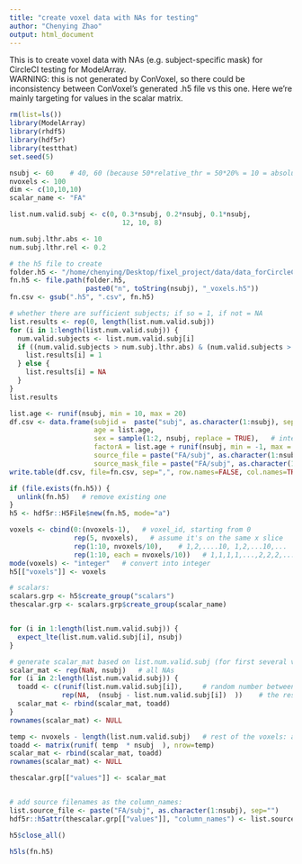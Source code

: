 ```yaml
---
title: "create voxel data with NAs for testing"
author: "Chenying Zhao"
output: html_document
---
```


This is to create voxel data with NAs (e.g. subject-specific mask) for CircleCI testing for ModelArray.\
WARNING: this is not generated by ConVoxel, so there could be inconsistency between ConVoxel's generated .h5 file vs this one. Here we're mainly targeting for values in the scalar matrix.
```r
rm(list=ls())
library(ModelArray)
library(rhdf5)
library(hdf5r)
library(testthat)
set.seed(5)
```

```r
nsubj <- 60    # 40, 60 (because 50*relative_thr = 50*20% = 10 = absolute_thr)
nvoxels <- 100
dim <- c(10,10,10)
scalar_name <- "FA"

list.num.valid.subj <- c(0, 0.3*nsubj, 0.2*nsubj, 0.1*nsubj,
                            12, 10, 8)

num.subj.lthr.abs <- 10
num.subj.lthr.rel <- 0.2

# the h5 file to create
folder.h5 <- "/home/chenying/Desktop/fixel_project/data/data_forCircleCI_voxeldata_wNAs"
fn.h5 <- file.path(folder.h5, 
                   paste0("n", toString(nsubj), "_voxels.h5"))
fn.csv <- gsub(".h5", ".csv", fn.h5)

```

```r
# whether there are sufficient subjects; if so = 1, if not = NA
list.results <- rep(0, length(list.num.valid.subj))
for (i in 1:length(list.num.valid.subj)) {
  num.valid.subjects <- list.num.valid.subj[i]
  if ((num.valid.subjects > num.subj.lthr.abs) & (num.valid.subjects > num.subj.lthr.rel * nsubj)) {   # both are "greater than" ">"
    list.results[i] = 1
  } else {
    list.results[i] = NA
  }
}
list.results
```

```r
list.age <- runif(nsubj, min = 10, max = 20)
df.csv <- data.frame(subjid =  paste("subj", as.character(1:nsubj), sep=""),
                     age = list.age, 
                     sex = sample(1:2, nsubj, replace = TRUE),   # integer 1 or 2
                     factorA = list.age + runif(nsubj, min = -1, max = 1),   # correlated with age
                     source_file = paste("FA/subj", as.character(1:nsubj), ".nii.gz", sep=""),
                     source_mask_file = paste("FA/subj", as.character(1:nsubj), "_mask.nii.gz", sep=""))
write.table(df.csv, file=fn.csv, sep=",", row.names=FALSE, col.names=TRUE, quote = FALSE)  
```

```r
if (file.exists(fn.h5)) {
  unlink(fn.h5)   # remove existing one
}
h5 <- hdf5r::H5File$new(fn.h5, mode="a")
```

```r
voxels <- cbind(0:(nvoxels-1),   # voxel_id, starting from 0
                rep(5, nvoxels),   # assume it's on the same x slice
                rep(1:10, nvoxels/10),    # 1,2,....10, 1,2,...10,...
                rep(1:10, each = nvoxels/10))   # 1,1,1,1,...,2,2,2,.....
mode(voxels) <- "integer"   # convert into integer
h5[["voxels"]] <- voxels
```

```r
# scalars:
scalars.grp <- h5$create_group("scalars")
thescalar.grp <- scalars.grp$create_group(scalar_name)


for (i in 1:length(list.num.valid.subj)) {
  expect_lte(list.num.valid.subj[i], nsubj)
}

# generate scalar_mat based on list.num.valid.subj (for first several voxels):
scalar_mat <- rep(NaN, nsubj)   # all NAs
for (i in 2:length(list.num.valid.subj)) {
  toadd <- c(runif(list.num.valid.subj[i]),     # random number between 0-1, #=listed in the list
             rep(NA,  (nsubj - list.num.valid.subj[i])  ))    # the rest = NA
  scalar_mat <- rbind(scalar_mat, toadd)
}
rownames(scalar_mat) <- NULL

temp <- nvoxels - length(list.num.valid.subj)   # rest of the voxels: all valid
toadd <- matrix(runif( temp  * nsubj  ), nrow=temp)
scalar_mat <- rbind(scalar_mat, toadd)
rownames(scalar_mat) <- NULL

thescalar.grp[["values"]] <- scalar_mat


# add source filenames as the column_names:
list.source_file <- paste("FA/subj", as.character(1:nsubj), sep="") 
hdf5r::h5attr(thescalar.grp[["values"]], "column_names") <- list.source_file

h5$close_all()

h5ls(fn.h5)
```

